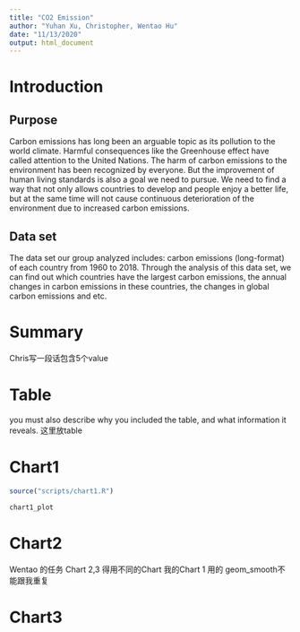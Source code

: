 ```yaml
---
title: "CO2 Emission"
author: "Yuhan Xu, Christopher, Wentao Hu"
date: "11/13/2020"
output: html_document
---
```


# Introduction
## Purpose
Carbon emissions has long been an arguable topic as its pollution to the world climate.  Harmful consequences like the Greenhouse effect have called attention to the United Nations. The harm of carbon emissions to the environment has been recognized by everyone. But the improvement of human living standards is also a goal we need to pursue. We need to find a way that not only allows countries to develop and people enjoy a better life, but at the same time will not cause continuous deterioration of the environment due to increased carbon emissions. 

## Data set
The data set our group analyzed includes: carbon emissions (long-format) of each country from 1960 to 2018. Through the analysis of this data set, we can find out which countries have the largest carbon emissions, the annual changes in carbon emissions in these countries, the changes in global carbon emissions and etc.

# Summary
Chris写一段话包含5个value

# Table
you must also describe why you included the table, and what information it reveals.
这里放table

# Chart1
```r
source("scripts/chart1.R")
```

```r
chart1_plot
```

# Chart2
Wentao 的任务 Chart 2,3 得用不同的Chart 我的Chart 1 用的 geom_smooth不能跟我重复

# Chart3


